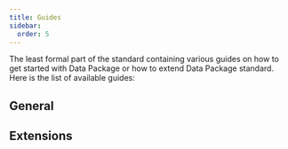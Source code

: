 ```yaml
---
title: Guides
sidebar:
  order: 5
---
```



The least formal part of the standard containing various guides on how to get started with Data Package or how to extend Data Package standard. Here is the list of available guides:

## General

<CardGrid>
  <LinkCard
    title="How to start using Data Package"
    description="Data Package sounds great but you don't know where to start?"
    href="/guides/using-data-package"
  />
</CardGrid>

## Extensions

<CardGrid>
  <LinkCard
    title="How to extend Data Package"
    description="This guide will walk you through an example of creating a Data Package extension."
    href="/guides/extending-data-package"
  />
</CardGrid>
